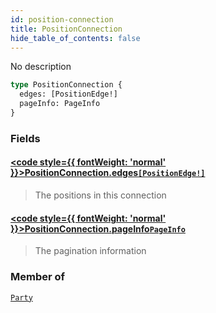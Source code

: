 ```yaml
---
id: position-connection
title: PositionConnection
hide_table_of_contents: false
---
```








No description

```graphql
type PositionConnection {
  edges: [PositionEdge!]
  pageInfo: PageInfo
}
```


### Fields

#### [<code style={{ fontWeight: 'normal' }}>PositionConnection.<b>edges</b></code>](#)<Bullet />[`[PositionEdge!]`](/docs/testnet/graphql/objects/position-edge) <Badge class="secondary" text="list"/> <Badge class="secondary" text="object"/>
> The positions in this connection
> 

#### [<code style={{ fontWeight: 'normal' }}>PositionConnection.<b>pageInfo</b></code>](#)<Bullet />[`PageInfo`](/docs/testnet/graphql/objects/page-info) <Badge class="secondary" text="object"/>
> The pagination information
> 



### Member of

[`Party`](/docs/testnet/graphql/objects/party)  <Badge class="secondary" text="object"/>



